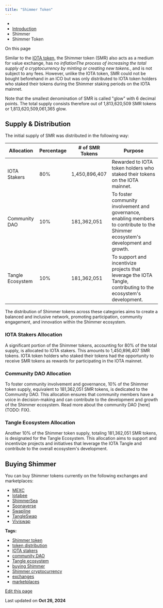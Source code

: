 ```yaml
---
title: "Shimmer Token"
---
```


* [](/)
* [Introduction](/get-started/introduction/)
* Shimmer
* Shimmer Token

On this page

Similar to the [IOTA token](/get-started/introduction/iota/iota-token/), the Shimmer token (SMR) also acts as a medium for value exchange, has no *inflationThe process of increasing the total supply of a cryptocurrency by minting or creating new tokens.*, and is not subject to any fees. However, unlike the IOTA token, SMR could not be bought beforehand in an ICO but was only distributed to IOTA token holders who staked their tokens during the Shimmer staking periods on the IOTA mainnet.

Note that the smallest denomination of SMR is called "glow" with 6 decimal points. The total supply consists therefore out of 1,813,620,509 SMR tokens or 1,813,620,509,061,365 glow.

## Supply & Distribution[​](#supply--distribution "Direct link to Supply & Distribution")

The initial supply of SMR was distributed in the following way:

| Allocation       | Percentage | # of SMR Tokens | Purpose                                                                                                                           |
| ---------------- | ---------- | --------------- | --------------------------------------------------------------------------------------------------------------------------------- |
| IOTA Stakers     | 80%        | 1,450,896,407   | Rewarded to IOTA token holders who staked their tokens on the IOTA mainnet.                                                       |
| Community DAO    | 10%        | 181,362,051     | To foster community involvement and governance, enabling members to contribute to the Shimmer ecosystem's development and growth. |
| Tangle Ecosystem | 10%        | 181,362,051     | To support and incentivize projects that leverage the IOTA Tangle, contributing to the ecosystem's development.                   |

The distribution of Shimmer tokens across these categories aims to create a balanced and inclusive network, promoting participation, community engagement, and innovation within the Shimmer ecosystem.

### IOTA Stakers Allocation[​](#iota-stakers-allocation "Direct link to IOTA Stakers Allocation")

A significant portion of the Shimmer tokens, accounting for 80% of the total supply, is allocated to IOTA stakers. This amounts to 1,450,896,407 SMR tokens. IOTA token holders who staked their tokens had the opportunity to receive SMR tokens as rewards for participating in the IOTA mainnet.

### Community DAO Allocation[​](#community-dao-allocation "Direct link to Community DAO Allocation")

To foster community involvement and governance, 10% of the Shimmer token supply, equivalent to 181,362,051 SMR tokens, is dedicated to the Community DAO. This allocation ensures that community members have a voice in decision-making and can contribute to the development and growth of the Shimmer ecosystem. Read more about the community DAO \[here]\(TODO: FIX).

### Tangle Ecosystem Allocation[​](#tangle-ecosystem-allocation "Direct link to Tangle Ecosystem Allocation")

Another 10% of the Shimmer token supply, totaling 181,362,051 SMR tokens, is designated for the Tangle Ecosystem. This allocation aims to support and incentivize projects and initiatives that leverage the IOTA Tangle and contribute to the overall ecosystem's development.

## Buying Shimmer[​](#buying-shimmer "Direct link to Buying Shimmer")

You can buy Shimmer tokens currently on the following exchanges and marketplaces:

* [MEXC](https://www.mexc.com)
* [Iotabee](https://iotabee.com/swap)
* [ShimmerSea](https://shimmersea.finance/swap)
* [Soonaverse](https://soonaverse.com/tokens/all)
* [Swapline](https://app.swapline.com/swap)
* [TangleSwap](https://app.tangleswap.exchange/swap)
* [Viviswap](https://viviswap.com)

**Tags:**

* [Shimmer token](/get-started/tags/shimmer-token/)
* [token distribution](/get-started/tags/token-distribution/)
* [IOTA stakers](/get-started/tags/iota-stakers/)
* [community DAO](/get-started/tags/community-dao/)
* [Tangle ecosystem](/get-started/tags/tangle-ecosystem/)
* [buying Shimmer](/get-started/tags/buying-shimmer/)
* [Shimmer cryptocurrency](/get-started/tags/shimmer-cryptocurrency/)
* [exchanges](/get-started/tags/exchanges/)
* [marketplaces](/get-started/tags/marketplaces/)

[Edit this page](https://github.com/iotaledger/iota-wiki/edit/main/docs/get-started/introduction/shimmer/shimmer-token.md)

Last updated on **Oct 26, 2024**
